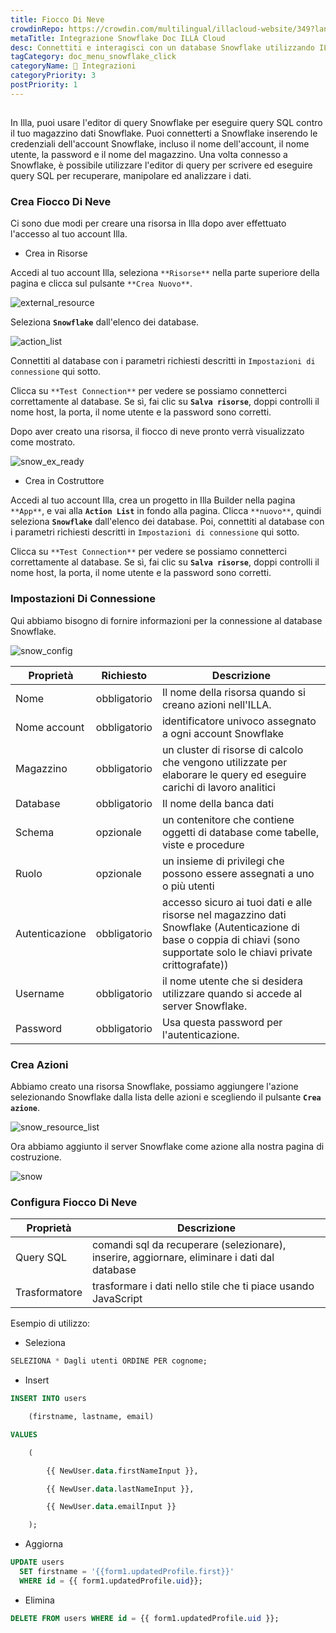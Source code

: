 ```yaml
---
title: Fiocco Di Neve
crowdinRepo: https://crowdin.com/multilingual/illacloud-website/349?languages=it&filter=basic&value=0
metaTitle: Integrazione Snowflake Doc ILLA Cloud
desc: Connettiti e interagisci con un database Snowflake utilizzando ILLA Cloud. Crea app che possono interrogare, manipolare e visualizzare i dati. Automatizza e ottimizza i flussi di lavoro dei dati.
tagCategory: doc_menu_snowflake_click
categoryName: 🔨 Integrazioni
categoryPriority: 3
postPriority: 1
---
```


## <h2 hidden>Cos'è il fiocco di neve?</h2>

In Illa, puoi usare l'editor di query Snowflake per eseguire query SQL contro il tuo magazzino dati Snowflake. Puoi connetterti a Snowflake inserendo le credenziali dell'account Snowflake, incluso il nome dell'account, il nome utente, la password e il nome del magazzino. Una volta connesso a Snowflake, è possibile utilizzare l'editor di query per scrivere ed eseguire query SQL per recuperare, manipolare ed analizzare i dati.

### Crea Fiocco Di Neve

Ci sono due modi per creare una risorsa in Illa dopo aver effettuato l'accesso al tuo account Illa.

-   Crea in Risorse

Accedi al tuo account Illa, seleziona `**Risorse**` nella parte superiore della pagina e clicca sul pulsante `**Crea Nuovo**`.

![external_resource](https://cdn.illacloud.com/official-website/img/docs/external_resource.png)

Seleziona **`Snowflake`** dall'elenco dei database.

![action_list](https://cdn.illacloud.com/official-website/img/docs/action_list.png)

Connettiti al database con i parametri richiesti descritti in `Impostazioni di connessione` qui sotto.

Clicca su `**Test Connection**` per vedere se possiamo connetterci correttamente al database. Se sì, fai clic su **`Salva risorse`**, doppi controlli il nome host, la porta, il nome utente e la password sono corretti.

Dopo aver creato una risorsa, il fiocco di neve pronto verrà visualizzato come mostrato.

![snow_ex_ready](https://cdn.illacloud.com/official-website/img/docs/snow_ex_Ready.png)

-   Crea in Costruttore

Accedi al tuo account Illa, crea un progetto in Illa Builder nella pagina `**App**`, e vai alla **`Action List`** in fondo alla pagina. Clicca `**nuovo**`, quindi seleziona **`Snowflake`** dall'elenco dei database. Poi, connettiti al database con i parametri richiesti descritti in `Impostazioni di connessione` qui sotto.

Clicca su `**Test Connection**` per vedere se possiamo connetterci correttamente al database. Se sì, fai clic su **`Salva risorse`**, doppi controlli il nome host, la porta, il nome utente e la password sono corretti.

### Impostazioni Di Connessione

Qui abbiamo bisogno di fornire informazioni per la connessione al database Snowflake.

![snow_config](https://cdn.illacloud.com/official-website/img/docs/snow_config.png)

| Proprietà       | Richiesto    | Descrizione                                                                                                                                                                |
| --------------- | ------------ | -------------------------------------------------------------------------------------------------------------------------------------------------------------------------- |
| Nome            | obbligatorio | Il nome della risorsa quando si creano azioni nell'ILLA.                                                                                                                   |
| Nome account    | obbligatorio | identificatore univoco assegnato a ogni account Snowflake                                                                                                                  |
| Magazzino       | obbligatorio | un cluster di risorse di calcolo che vengono utilizzate per elaborare le query ed eseguire carichi di lavoro analitici                                                     |
| Database        | obbligatorio | Il nome della banca dati                                                                                                                                                   |
| Schema          | opzionale    | un contenitore che contiene oggetti di database come tabelle, viste e procedure                                                                                            |
| Ruolo           | opzionale    | un insieme di privilegi che possono essere assegnati a uno o più utenti                                                                                                    |
| Autenticazione  | obbligatorio | accesso sicuro ai tuoi dati e alle risorse nel magazzino dati Snowflake (Autenticazione di base o coppia di chiavi (sono supportate solo le chiavi private crittografate)) |
| Username        | obbligatorio | il nome utente che si desidera utilizzare quando si accede al server Snowflake.                                                                                            |
| Password        | obbligatorio | Usa questa password per l'autenticazione.                                                                                                                                  |

### Crea Azioni

Abbiamo creato una risorsa Snowflake, possiamo aggiungere l'azione selezionando Snowflake dalla lista delle azioni e scegliendo il pulsante **`Crea azione`**.

![snow_resource_list](https://cdn.illacloud.com/official-website/img/docs/snow_resource_list.png)

Ora abbiamo aggiunto il server Snowflake come azione alla nostra pagina di costruzione.

![snow](https://cdn.illacloud.com/official-website/img/docs/snow.png)

### Configura Fiocco Di Neve

| Proprietà     | Descrizione                                                                                  |
| ------------- | -------------------------------------------------------------------------------------------- |
| Query SQL     | comandi sql da recuperare (selezionare), inserire, aggiornare, eliminare i dati dal database |
| Trasformatore | trasformare i dati nello stile che ti piace usando JavaScript                                |

Esempio di utilizzo:

-   Seleziona

```sql
SELEZIONA * Dagli utenti ORDINE PER cognome;
```

-   Insert

```sql
INSERT INTO users

	(firstname, lastname, email)

VALUES

	(

		{{ NewUser.data.firstNameInput }},

		{{ NewUser.data.lastNameInput }},

		{{ NewUser.data.emailInput }}

	);
```

-   Aggiorna

```sql
UPDATE users
  SET firstname = '{{form1.updatedProfile.first}}'
  WHERE id = {{ form1.updatedProfile.uid}};
```

-   Elimina

```sql
DELETE FROM users WHERE id = {{ form1.updatedProfile.uid }};
```
